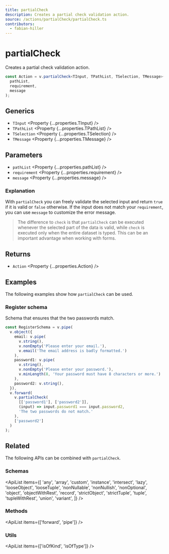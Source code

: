 ```yaml
---
title: partialCheck
description: Creates a partial check validation action.
source: /actions/partialCheck/partialCheck.ts
contributors:
  - fabian-hiller
---
```



# partialCheck

Creates a partial check validation action.

```ts
const Action = v.partialCheck<TInput, TPathList, TSelection, TMessage>(
  pathList,
  requirement,
  message
);
```

## Generics

- `TInput` <Property {...properties.TInput} />
- `TPathList` <Property {...properties.TPathList} />
- `TSelection` <Property {...properties.TSelection} />
- `TMessage` <Property {...properties.TMessage} />

## Parameters

- `pathList` <Property {...properties.pathList} />
- `requirement` <Property {...properties.requirement} />
- `message` <Property {...properties.message} />

### Explanation

With `partialCheck` you can freely validate the selected input and return `true` if it is valid or `false` otherwise. If the input does not match your `requirement`, you can use `message` to customize the error message.

> The difference to <Link href='../check/'>`check`</Link> is that `partialCheck` can be executed whenever the selected part of the data is valid, while <Link href='../check/'>`check`</Link> is executed only when the entire dataset is typed. This can be an important advantage when working with forms.

## Returns

- `Action` <Property {...properties.Action} />

## Examples

The following examples show how `partialCheck` can be used.

### Register schema

Schema that ensures that the two passwords match.

```ts
const RegisterSchema = v.pipe(
  v.object({
    email: v.pipe(
      v.string(),
      v.nonEmpty('Please enter your email.'),
      v.email('The email address is badly formatted.')
    ),
    password1: v.pipe(
      v.string(),
      v.nonEmpty('Please enter your password.'),
      v.minLength(8, 'Your password must have 8 characters or more.')
    ),
    password2: v.string(),
  }),
  v.forward(
    v.partialCheck(
      [['password1'], ['password2']],
      (input) => input.password1 === input.password2,
      'The two passwords do not match.'
    ),
    ['password2']
  )
);
```

## Related

The following APIs can be combined with `partialCheck`.

### Schemas

<ApiList
  items={[
    'any',
    'array',
    'custom',
    'instance',
    'intersect',
    'lazy',
    'looseObject',
    'looseTuple',
    'nonNullable',
    'nonNullish',
    'nonOptional',
    'object',
    'objectWithRest',
    'record',
    'strictObject',
    'strictTuple',
    'tuple',
    'tupleWithRest',
    'union',
    'variant',
  ]}
/>

### Methods

<ApiList items={['forward', 'pipe']} />

### Utils

<ApiList items={['isOfKind', 'isOfType']} />
